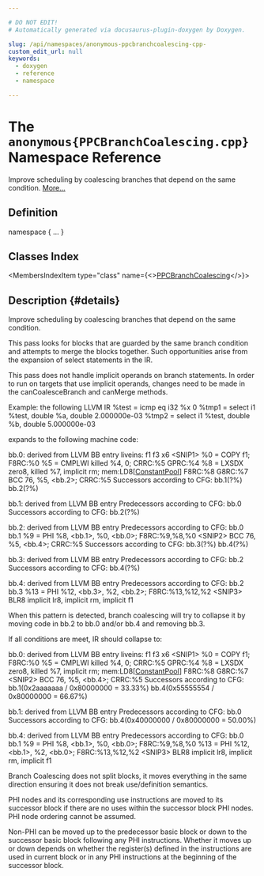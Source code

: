 ```yaml
---

# DO NOT EDIT!
# Automatically generated via docusaurus-plugin-doxygen by Doxygen.

slug: /api/namespaces/anonymous-ppcbranchcoalescing-cpp-
custom_edit_url: null
keywords:
  - doxygen
  - reference
  - namespace

---
```





# The `anonymous{PPCBranchCoalescing.cpp}` Namespace Reference

<DoxygenPage pluginConfig={pluginConfig}>

Improve scheduling by coalescing branches that depend on the same condition. <a href="#details">More...</a>

## Definition

<CodeBlock>namespace &#123; ... &#125;</CodeBlock>

## Classes Index

<MembersIndex>

<MembersIndexItem
  type="class"
  name={<><a href="/docs/api/classes/anonymous-namespace-ppcbranchcoalescing-cpp-/ppcbranchcoalescing">PPCBranchCoalescing</a></>}>
</MembersIndexItem>

</MembersIndex>

## Description {#details}

Improve scheduling by coalescing branches that depend on the same condition.

This pass looks for blocks that are guarded by the same branch condition and attempts to merge the blocks together. Such opportunities arise from the expansion of select statements in the IR.

This pass does not handle implicit operands on branch statements. In order to run on targets that use implicit operands, changes need to be made in the canCoalesceBranch and canMerge methods.

Example: the following LLVM IR <CodeBlock>%test = icmp eq i32 %x 0
%tmp1 = select i1 %test, double %a, double 2.000000e-03
%tmp2 = select i1 %test, double %b, double 5.000000e-03
</CodeBlock>

expands to the following machine code:

bb.0: derived from LLVM BB entry liveins: f1 f3 x6 &lt;SNIP1&gt; %0 = COPY f1; F8RC:%0 %5 = CMPLWI killed %4, 0; CRRC:%5 GPRC:%4 %8 = LXSDX zero8, killed %7, implicit rm; mem:LD8&#91;<a href="/docs/api/classes/llvm/constantpool">ConstantPool</a>&#93; F8RC:%8 G8RC:%7 BCC 76, %5, &lt;bb.2&gt;; CRRC:%5 Successors according to CFG: bb.1(?%) bb.2(?%)

bb.1: derived from LLVM BB entry Predecessors according to CFG: bb.0 Successors according to CFG: bb.2(?%)

bb.2: derived from LLVM BB entry Predecessors according to CFG: bb.0 bb.1 %9 = PHI %8, &lt;bb.1&gt;, %0, &lt;bb.0&gt;; F8RC:%9,%8,%0 &lt;SNIP2&gt; BCC 76, %5, &lt;bb.4&gt;; CRRC:%5 Successors according to CFG: bb.3(?%) bb.4(?%)

bb.3: derived from LLVM BB entry Predecessors according to CFG: bb.2 Successors according to CFG: bb.4(?%)

bb.4: derived from LLVM BB entry Predecessors according to CFG: bb.2 bb.3 %13 = PHI %12, &lt;bb.3&gt;, %2, &lt;bb.2&gt;; F8RC:%13,%12,%2 &lt;SNIP3&gt; BLR8 implicit lr8, implicit rm, implicit f1

When this pattern is detected, branch coalescing will try to collapse it by moving code in bb.2 to bb.0 and/or bb.4 and removing bb.3.

If all conditions are meet, IR should collapse to:

bb.0: derived from LLVM BB entry liveins: f1 f3 x6 &lt;SNIP1&gt; %0 = COPY f1; F8RC:%0 %5 = CMPLWI killed %4, 0; CRRC:%5 GPRC:%4 %8 = LXSDX zero8, killed %7, implicit rm; mem:LD8&#91;<a href="/docs/api/classes/llvm/constantpool">ConstantPool</a>&#93; F8RC:%8 G8RC:%7 &lt;SNIP2&gt; BCC 76, %5, &lt;bb.4&gt;; CRRC:%5 Successors according to CFG: bb.1(0x2aaaaaaa / 0x80000000 = 33.33%) bb.4(0x55555554 / 0x80000000 = 66.67%)

bb.1: derived from LLVM BB entry Predecessors according to CFG: bb.0 Successors according to CFG: bb.4(0x40000000 / 0x80000000 = 50.00%)

bb.4: derived from LLVM BB entry Predecessors according to CFG: bb.0 bb.1 %9 = PHI %8, &lt;bb.1&gt;, %0, &lt;bb.0&gt;; F8RC:%9,%8,%0 %13 = PHI %12, &lt;bb.1&gt;, %2, &lt;bb.0&gt;; F8RC:%13,%12,%2 &lt;SNIP3&gt; BLR8 implicit lr8, implicit rm, implicit f1

Branch Coalescing does not split blocks, it moves everything in the same direction ensuring it does not break use/definition semantics.

PHI nodes and its corresponding use instructions are moved to its successor block if there are no uses within the successor block PHI nodes. PHI node ordering cannot be assumed.

Non-PHI can be moved up to the predecessor basic block or down to the successor basic block following any PHI instructions. Whether it moves up or down depends on whether the register(s) defined in the instructions are used in current block or in any PHI instructions at the beginning of the successor block.

</DoxygenPage>

